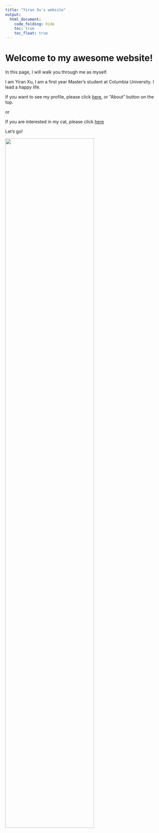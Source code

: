 ```yaml
---
title: "Yiran Xu's website"
output: 
  html_document:
    code_folding: hide
    toc: true
    toc_float: true
---
```


# Welcome to my awesome website!

In this page, I will walk you through me as myself. 

I am Yiran Xu, I am a first year Master's student at Columbia University. I lead a happy life.

If you want to see my profile, please click [here](about.html), or "About" button on the top.

or

If you are interested in my cat, please click [here](cat.html)

Let's go!

<img src="images/De_Bruyne.jpg" style="width:75%">
